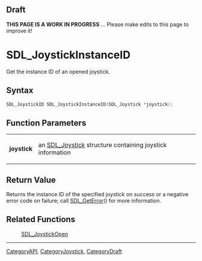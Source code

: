 
== Draft ==

'''THIS PAGE IS A WORK IN PROGRESS''' ... Please make edits to this page to improve it!
= SDL_JoystickInstanceID =

Get the instance ID of an opened joystick.

== Syntax ==

<syntaxhighlight lang='c'>
SDL_JoystickID SDL_JoystickInstanceID(SDL_Joystick *joystick);
</syntaxhighlight>

== Function Parameters ==

{|
|'''joystick'''
|an [[SDL_Joystick]] structure containing joystick information
|}

== Return Value ==

Returns the instance ID of the specified joystick on success or a negative
error code on failure; call [[SDL_GetError]]() for more information.

== Related Functions ==

:[[SDL_JoystickOpen]]

----
[[CategoryAPI]], [[CategoryJoystick]], [[CategoryDraft]]


